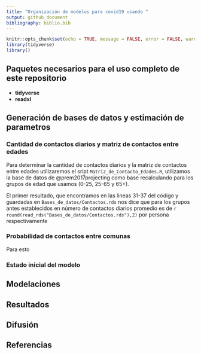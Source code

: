 ```yaml
---
title: "Organización de modelos para covid19 usando "
output: github_document
bibliography: biblio.bib
---
```


```r
knitr::opts_chunk$set(echo = TRUE, message = FALSE, error = FALSE, warning = FALSE)
library(tidyverse)
library()
```

## Paquetes necesarios para el uso completo de este repositorio

* **tidyverse**
* **readxl**

## Generación de bases de datos y estimación de parametros

### Cantidad de contactos diarios y matriz de contactos entre edades 

Para determinar la cantidad de contactos diarios y la matriz de contactos entre edades utilizaremos el sript `Matriz_de_Contacto_Edades.R`, utilizamos la base de datos de @prem2017projecting como base recalculando para los grupos de edad que usamos (0-25, 25-65 y 65+).

El primer resultado, que encontramos en las lineas 31-37 del código y guardadas en `Bases_de_datos/Contactos.rds` nos dice que para los grupos antes establecidos en número de contactos diarios promedio es de `r round(read_rds("Bases_de_datos/Contactos.rds"),2)` por persona respectivamente

### Probabilidad de contactos entre comunas

Para esto

### Estado inicial del modelo



## Modelaciones


## Resultados


## Difusión


## Referencias